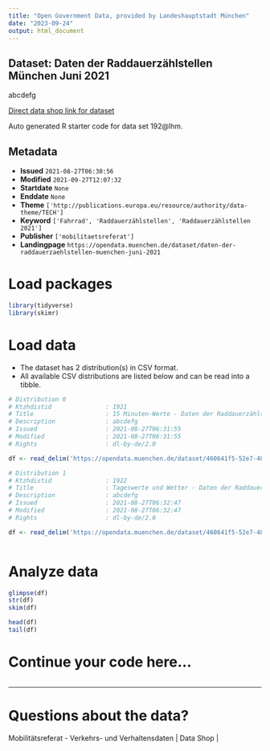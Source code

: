 ```yaml
---
title: "Open Government Data, provided by Landeshauptstadt München"
date: "2023-09-24"
output: html_document
---
```


## Dataset: Daten der Raddauerzählstellen München Juni 2021

abcdefg

[Direct data shop link for dataset](https://opendata.muenchen.de/dataset/192@lhm)

Auto generated R starter code for data set 192@lhm.

## Metadata

- **Issued** `2021-08-27T06:30:56`
- **Modified** `2021-09-27T12:07:32`
- **Startdate** `None`
- **Enddate** `None`
- **Theme** `['http://publications.europa.eu/resource/authority/data-theme/TECH']`
- **Keyword** `['Fahrrad', 'Raddauerzählstellen', 'Raddauerzählstellen 2021']`
- **Publisher** `['mobilitaetsreferat']`
- **Landingpage** `https://opendata.muenchen.de/dataset/daten-der-raddauerzaehlstellen-muenchen-juni-2021`


# Load packages

```r

library(tidyverse)
library(skimr)

```

# Load data

-   The dataset has 2 distribution(s) in CSV format.
-   All available CSV distributions are listed below and can be read into a tibble.

```r

# Distribution 0
# Ktzhdistid               : 1921
# Title                    : 15 Minuten-Werte - Daten der Raddauerzählstellen München Juni 2021
# Description              : abcdefg
# Issued                   : 2021-08-27T06:31:55
# Modified                 : 2021-08-27T06:31:55
# Rights                   : dl-by-de/2.0

df <- read_delim('https://opendata.muenchen.de/dataset/460641f5-52e7-48fd-96db-3413caba9688/resource/2872d047-afb2-443f-b999-176709d930c1/download/rad_2021_06_15min.csv')

# Distribution 1
# Ktzhdistid               : 1922
# Title                    : Tageswerte und Wetter - Daten der Raddauerzählstellen München Juni 2021
# Description              : abcdefg
# Issued                   : 2021-08-27T06:32:47
# Modified                 : 2021-08-27T06:32:47
# Rights                   : dl-by-de/2.0

df <- read_delim('https://opendata.muenchen.de/dataset/460641f5-52e7-48fd-96db-3413caba9688/resource/4e432546-8be8-43a7-a602-aa3361ad7d75/download/rad_2021_06_tage.csv')



```

# Analyze data

```r

glimpse(df)
str(df)
skim(df)

head(df)
tail(df)

```

# Continue your code here...

```r

```

------------------------------------------------------------------------

# Questions about the data?

Mobilitätsreferat - Verkehrs- und Verhaltensdaten | Data Shop | 
